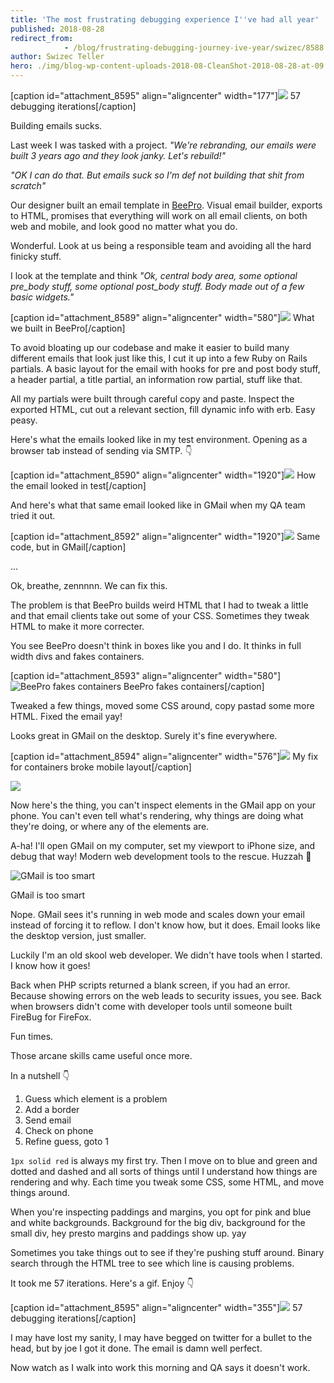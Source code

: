 ```yaml
---
title: 'The most frustrating debugging experience I''ve had all year'
published: 2018-08-28
redirect_from: 
            - /blog/frustrating-debugging-journey-ive-year/swizec/8588
author: Swizec Teller
hero: ./img/blog-wp-content-uploads-2018-08-CleanShot-2018-08-28-at-09.27.06@2x-772x1024.png
---
```

\[caption id="attachment_8595" align="aligncenter" width="177"]![](./img/blog-wp-content-uploads-2018-08-email-debugging.gif) 57 debugging iterations\[/caption]



Building emails sucks.



Last week I was tasked with a project. _"We're rebranding, our emails were built 3 years ago and they look janky. Let's rebuild!"_



_"OK I can do that. But emails suck so I'm def not building that shit from scratch"_



Our designer built an email template in [BeePro](https://beefree.io/bee-pro/). Visual email builder, exports to HTML, promises that everything will work on all email clients, on both web and mobile, and look good no matter what you do.



Wonderful. Look at us being a responsible team and avoiding all the hard finicky stuff.



I look at the template and think _"Ok, central body area, some optional pre_body stuff, some optional post_body stuff. Body made out of a few basic widgets."_



\[caption id="attachment_8589" align="aligncenter" width="580"]![](./img/blog-wp-content-uploads-2018-08-CleanShot-2018-08-28-at-09.27.06@2x-772x1024.png) What we built in BeePro\[/caption]



To avoid bloating up our codebase and make it easier to build many different emails that look just like this, I cut it up into a few Ruby on Rails partials. A basic layout for the email with hooks for pre and post body stuff, a header partial, a title partial, an information row partial, stuff like that.



All my partials were built through careful copy and paste. Inspect the exported HTML, cut out a relevant section, fill dynamic info with erb. Easy peasy.



Here's what the emails looked like in my test environment. Opening as a browser tab instead of sending via SMTP. 👇



\[caption id="attachment_8590" align="aligncenter" width="1920"]![](./img/blog-wp-content-uploads-2018-08-kapture_2018-08-24_at_14.37.34.gif) How the email looked in test\[/caption]





And here's what that same email looked like in GMail when my QA team tried it out.



\[caption id="attachment_8592" align="aligncenter" width="1920"]![](./img/blog-wp-content-uploads-2018-08-kapture_2018-08-24_at_14.34.37.gif) Same code, but in GMail\[/caption]



...



Ok, breathe, zennnnn. We can fix this.



The problem is that BeePro builds weird HTML that I had to tweak a little and that email clients take out some of your CSS. Sometimes they tweak HTML to make it more correcter.



You see BeePro doesn't think in boxes like you and I do. It thinks in full width divs and fakes containers.



\[caption id="attachment_8593" align="aligncenter" width="580"]![BeePro fakes containers](./img/blog-wp-content-uploads-2018-08-CleanShot-2018-08-28-at-09.33.17@2x-994x1024.png) BeePro fakes containers\[/caption]



Tweaked a few things, moved some CSS around, copy pastad some more HTML. Fixed the email yay!



Looks great in GMail on the desktop. Surely it's fine everywhere.



\[caption id="attachment_8594" align="aligncenter" width="576"]![](./img/blog-wp-content-uploads-2018-08-image_from_ios-576x1024.png) My fix for containers broke mobile layout\[/caption]

![](./img/media-IYIlvuWc21U4g-giphy.gif)

Now here's the thing, you can't inspect elements in the GMail app on your phone. You can't even tell what's rendering, why things are doing what they're doing, or where any of the elements are.



A-ha! I'll open GMail on my computer, set my viewport to iPhone size, and debug that way! Modern web development tools to the rescue. Huzzah 💪

![GMail is too smart](<>)



GMail is too smart



Nope. GMail sees it's running in web mode and scales down your email instead of forcing it to reflow. I don't know how, but it does. Email looks like the desktop version, just smaller.



Luckily I'm an old skool web developer. We didn't have tools when I started. I know how it goes!



Back when PHP scripts returned a blank screen, if you had an error. Because showing errors on the web leads to security issues, you see. Back when browsers didn't come with developer tools until someone built FireBug for FireFox.



Fun times.



Those arcane skills came useful once more.



In a nutshell 👇



1. Guess which element is a problem
2. Add a border
3. Send email
4. Check on phone
5. Refine guess, goto 1



`1px solid red` is always my first try. Then I move on to blue and green and dotted and dashed and all sorts of things until I understand how things are rendering and why. Each time you tweak some CSS, some HTML, and move things around.



When you're inspecting paddings and margins, you opt for pink and blue and white backgrounds. Background for the big div, background for the small div, hey presto margins and paddings show up. yay



Sometimes you take things out to see if they're pushing stuff around. Binary search through the HTML tree to see which line is causing problems.



It took me 57 iterations. Here's a gif. Enjoy 👇



\[caption id="attachment_8595" align="aligncenter" width="355"]![](./img/blog-wp-content-uploads-2018-08-email-debugging.gif) 57 debugging iterations\[/caption]



I may have lost my sanity, I may have begged on twitter for a bullet to the head, but by joe I got it done. The email is damn well perfect.



Now watch as I walk into work this morning and QA says it doesn't work.